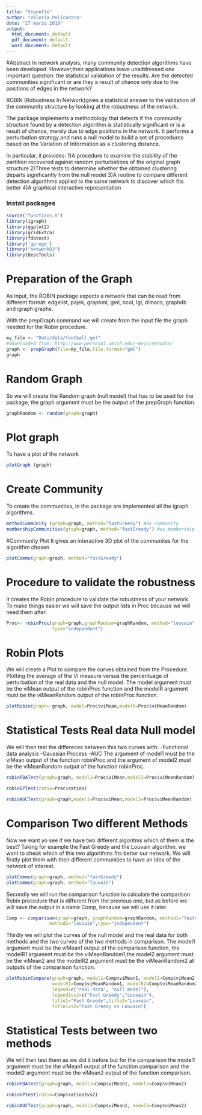 ```yaml
---
title: "Vignette"
author: "Valeria Policastro"
date: "27 marzo 2019"
output:
  html_document: default
  pdf_document: default
  word_document: default
---
```

#Abstract
In network analysis, many community detection algorithms have been developed. 
However,their applications leave unaddressed one important question: 
the statistical validation of the results. 
Are the detected communities significant or are they a result of chance only 
due to the positions of edges in the network?

ROBIN (Robustness In Network)gives a statistical answer to the validation of 
the community structure by looking at the robustness of the network.

The package implements a methodology that detects if the community structure 
found by a detection algorithm is statistically significant or is a result 
of chance, merely due to edge positions in the network. It performs a 
perturbation strategy and runs a null model to build a set of procedures based 
on the Variation of Information as a clustering distance. 

In particular, it provides:
1)A procedure to examine the stability of the partition recovered against random 
perturbations of the original graph structure
2)Three tests to determine whether the obtained clustering departs significantly 
from the null model
3)A routine to compare different detection algorithms applied to the same 
network to discover which fits better
4)A graphical interactive representation 

### Install packages
```r
source("functions.R")
library(igraph)
library(ggplot2)
library(gridExtra)
library(fdatest)
library('gprege')
library("networkD3")
library(DescTools)
```


# Preparation of the Graph 
As input, the ROBIN package expects a network that can be read from different 
format: edgelist, pajek, graphml, gml, ncol, lgl, dimacs, graphdb and igraph 
graphs.

With the prepGraph command we will create from the input file the graph needed 
for the Robin procedure.
```r
my_file <- "Dati/data/football.gml" 
#downloaded from: http://www-personal.umich.edu/~mejn/netdata/
graph <- prepGraph(file=my_file,file.format="gml")
graph
```

# Random Graph 
So we will create the Random graph (null model) that has to be used for the 
package, the graph argument must be the output of the prepGraph function.
```r
graphRandom <- random(graph=graph) 
```

# Plot graph
To have a plot of the network 
```r
plotGraph (graph)
```

# Create Community 
To create the communities, in the package are implemented all the igraph 
algorithms. 
```r
methodCommunity (graph=graph, method="fastGreedy") #as community 
membershipCommunities(graph=graph, method="fastGreedy") #as membership
```

#Community Plot
It gives an interactive 3D plot of the communites for the algorithm chosen
```r
plotCommu(graph=graph, method="fastGreedy") 
```

# Procedure to validate the robustness
It creates the Robin procedure to validate the robustness of your network.
To make things easier we will save the output lists in Proc because we will need 
them after.
```r
Proc<- robinProc(graph=graph,graphRandom=graphRandom, method="louvain",
                 type="independent")
```

# Robin Plots
We will create a Plot to compare the curves obtained from the Procedure.
Plotting the average of the VI measure versus the percentuage of perturbation
of the real data and the null model.
The model argument must be the viMean output of the robinProc function and
the modelR argument must be the viMeanRandom output of the robinProc function.
```r
plotRobin(graph= graph, model=Proc$viMean,modelR=Proc$viMeanRandom)
```

# Statistical Tests Real data Null model 
We will then test the differeces between this two curves with:
-Functional data analysis
-Gaussian Process
-AUC
The argument of model1 must be the viMean output of the function robinProc and 
the argument of model2 must be the viMeanRandom output of the function 
robinProc.
```r
robinFDATest(graph=graph, model1=Proc$viMean,model2=Proc$viMeanRandom)

robinGPTest(ratio=Proc$ratios)

robinAUCTest(graph=graph,model1=Proc$viMean,model2=Proc$viMeanRandom)
```
# Comparison Two different Methods
Now we want yo see if we have two different algoritms which of them is the best?
Taking for example the Fast Greedy and the Louvain algorithm, we want to check 
which of this two algorithms fits better our network.
We will firstly plot them with their different communities to have an idea of 
the network of interest.
```r
plotCommu(graph=graph, method="fastGreedy")
plotCommu(graph=graph, method="louvain")
```
Secondly we will run the comparison function to calculate the comparison Robin 
procedure that is different from the previous one, but as before we will save 
the output in a name Comp, because we will use it later.
```r
Comp <- comparison(graph=graph, graphRandom=graphRandom, method1="fastGreedy",
                method2="louvain",type="independent")
```
Thirdly we will plot the curves of the null model and the real data for both
methods and the two curves of the two methods in comparison.
The model1 argument must be the viMean1 output of the comparison function, the 
modelR1 argument must be the viMeanRandom1,the model2 argument must be the 
viMean2 and the modelR2 argument must be the viMeanRandom2 all outputs of the
comparison function.
```r
plotRobinCompare(graph=graph, model1=Comp$viMean1, model2=Comp$viMean2,
                 modelR1=Comp$viMeanRandom1, modelR2=Comp$viMeanRandom2,
                 legend=c("real data", "null model"),
                 legend1vs2=c("Fast Greedy","Louvain"),
                 title1="Fast Greedy",title2="Louvain",
                 title1vs2="Fast Greedy vs Louvain")
```

# Statistical Tests between two methods 
We will then test them as we did it before but for the comparison the model1 
argument must be the viMean1 output of the function comparison and the model2 
argument must be the viMean2 output of the function comparison.
```r
robinFDATest(graph=graph, model1=Comp$viMean1, model2=Comp$viMean2)

robinGPTest(ratio=Comp$ratios1vs2)

robinAUCTest(graph=graph, model1=Comp$viMean1, model2=Comp$viMean2)

```

